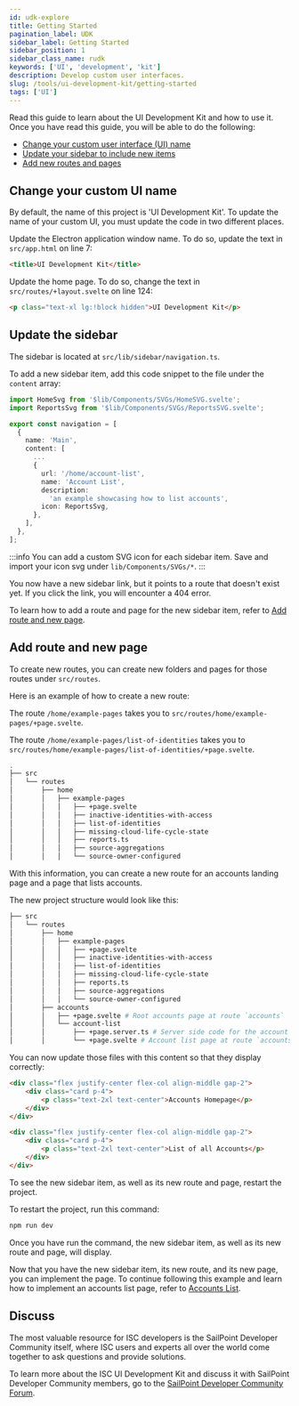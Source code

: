 ```yaml
---
id: udk-explore
title: Getting Started
pagination_label: UDK
sidebar_label: Getting Started
sidebar_position: 1
sidebar_class_name: rudk
keywords: ['UI', 'development', 'kit']
description: Develop custom user interfaces.
slug: /tools/ui-development-kit/getting-started
tags: ['UI']
---
```


Read this guide to learn about the UI Development Kit and how to use it. Once you have read this guide, you will be able to do the following: 

- [Change your custom user interface (UI) name](#change-your-custom-ui-name)
- [Update your sidebar to include new items](#update-the-sidebar)
- [Add new routes and pages](#add-new-routes-and-pages)

## Change your custom UI name 

By default, the name of this project is 'UI Development Kit'. To update the name of your custom UI, you must update the code in two different places.

Update the Electron application window name. To do so, update the text in `src/app.html` on line 7:

```html
<title>UI Development Kit</title>
```

Update the home page. To do so, change the text in `src/routes/+layout.svelte` on line 124:

```html
<p class="text-xl lg:!block hidden">UI Development Kit</p>
```

## Update the sidebar

The sidebar is located at `src/lib/sidebar/navigation.ts`.

To add a new sidebar item, add this code snippet to the file under the `content` array:

```typescript
import HomeSvg from '$lib/Components/SVGs/HomeSVG.svelte';
import ReportsSvg from '$lib/Components/SVGs/ReportsSVG.svelte';

export const navigation = [
  {
    name: 'Main',
    content: [
      ...
      {
        url: '/home/account-list',
        name: 'Account List',
        description:
          'an example showcasing how to list accounts',
        icon: ReportsSvg,
      },
    ],
  },
];
```

:::info
You can add a custom SVG icon for each sidebar item. Save and import your icon svg under `lib/Components/SVGs/*`.
:::

You now have a new sidebar link, but it points to a route that doesn't exist yet. If you click the link, you will encounter a 404 error.

To learn how to add a route and page for the new sidebar item, refer to [Add route and new page](#add-route-and-new-page).

## Add route and new page

To create new routes, you can create new folders and pages for those routes under `src/routes`. 

Here is an example of how to create a new route:

The route `/home/example-pages` takes you to `src/routes/home/example-pages/+page.svelte`.

The route `/home/example-pages/list-of-identities` takes you to `src/routes/home/example-pages/list-of-identities/+page.svelte`.

```bash
.
├── src
│   └── routes
│       ├── home
│       │   ├── example-pages
│       │   │   ├── +page.svelte
│       │   │   ├── inactive-identities-with-access
│       │   │   ├── list-of-identities
│       │   │   ├── missing-cloud-life-cycle-state
│       │   │   ├── reports.ts
│       │   │   ├── source-aggregations
│       │   │   └── source-owner-configured
```

With this information, you can create a new route for an accounts landing page and a page that lists accounts.

The new project structure would look like this:

```bash
├── src
│   └── routes
│       ├── home
│       │   ├── example-pages
│       │   │   ├── +page.svelte
│       │   │   ├── inactive-identities-with-access
│       │   │   ├── list-of-identities
│       │   │   ├── missing-cloud-life-cycle-state
│       │   │   ├── reports.ts
│       │   │   ├── source-aggregations
│       │   │   └── source-owner-configured
│       ├── accounts
│       │   ├── +page.svelte # Root accounts page at route `accounts`
│       │   └── account-list
│       │       ├── +page.server.ts # Server side code for the account list page
│       │       └── +page.svelte # Account list page at route `accounts/account-list`
```

You can now update those files with this content so that they display correctly:


<Tabs>
<TabItem value="accounts_page" label="+page.svelte" default>

```html
<div class="flex justify-center flex-col align-middle gap-2">
	<div class="card p-4">
		<p class="text-2xl text-center">Accounts Homepage</p>
	</div>
</div>

```

</TabItem>
<TabItem value="accounts_list_server" label="accounts-list/+page.server.ts">

```html
<div class="flex justify-center flex-col align-middle gap-2">
	<div class="card p-4">
		<p class="text-2xl text-center">List of all Accounts</p>
	</div>
</div>
```

</TabItem>
</Tabs>

To see the new sidebar item, as well as its new route and page, restart the project. 

To restart the project, run this command: 

```bash
npm run dev
```

Once you have run the command, the new sidebar item, as well as its new route and page, will display. 

Now that you have the new sidebar item, its new route, and its new page, you can implement the page. To continue following this example and learn how to implement an accounts list page, refer to [Accounts List](/docs/tools/ui-development-kit/accounts-list).

## Discuss 

The most valuable resource for ISC developers is the SailPoint Developer Community itself, where ISC users and experts all over the world come together to ask questions and provide solutions. 

To learn more about the ISC UI Development Kit and discuss it with SailPoint Developer Community members, go to the [SailPoint Developer Community Forum](https://platform.sailpoint.com/). 